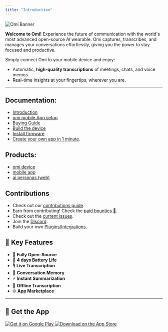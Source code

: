 ```yaml
---
title: "Introduction"
---
```


<div style={{ textAlign: 'center', marginBottom: '20px' }}>
  <img src="/images/docs/get_started/images/omibanner.png" alt="Omi Banner" style={{ width: '100%', maxWidth: '1200px', borderRadius: '10px', boxShadow: '0 4px 10px rgba(0, 0, 0, 0.1)' }} />
</div>

**Welcome to Omi\!** Experience the future of communication with the world's most advanced open-source AI wearable. Omi captures, transcribes, and manages your conversations effortlessly, giving you the power to stay focused and productive.

Simply connect Omi to your mobile device and enjoy:  
- Automatic, **high-quality transcriptions** of meetings, chats, and voice memos.
- Real-time insights at your fingertips, wherever you are.

---

## Documentation:

- [Introduction](https://docs.omi.me/)
- [omi mobile App setup](https://docs.omi.me/doc/developer/AppSetup)
- [Buying Guide](https://docs.omi.me/doc/assembly/Buying_Guide/)
- [Build the device](https://docs.omi.me/doc/assembly/Build_the_device/)
- [Install firmware](https://docs.omi.me/doc/get_started/Flash_device/)
- [Create your own app in 1 minute](https://docs.omi.me/doc/developer/apps/Introduction).

## Products:

- [omi device](https://github.com/BasedHardware/omi/tree/main/omi)
- [mobile app](https://github.com/BasedHardware/omi/tree/main/app)
- [ai personas (web)](https://github.com/BasedHardware/omi/tree/main/personas-open-source)

## Contributions

* Check out our [contributions guide](https://docs.omi.me/doc/developer/Contribution/).
* Earn from contributing! Check the [paid bounties 🤑](https://omi.me/bounties).
* Check out the [current issues](https://github.com/BasedHardware/Omi/issues).
* Join the [Discord](http://discord.omi.me).
* Build your own [Plugins/Integrations](https://docs.omi.me/doc/developer/apps/Introduction).

[//]: # (## More links:)

[//]: # ()

[//]: # (- [Contributing]&#40;https://docs.omi.me/doc/developer/Contribution/&#41;)

[//]: # (- [Support]&#40;https://docs.omi.me/doc/info/Support/;)

[//]: # (- [BLE Protocol]&#40;https://docs.omi.me/doc/developer/Protocol/&#41;)

[//]: # (- [Plugins]&#40;https://docs.omi.me/doc/developer/Apps/&#41;)



## 🌟 Key Features

- 🚀 **Fully Open-Source**
- 🔋 **4 days Battery Life** 
- 🎙️ **Live Transcription**
- 🧠 **Conversation Memory**
- ⚡ **Instant Summarization**
- 📡 **Offline Transcription**
- 🌐 **App Marketplace**

---

## 📲 Get the App

<div style={{ display: 'flex', justifyContent: 'center', gap: '20px', margin: '20px 0' }}>
  <a href="https://play.google.com/store/apps/details?id=com.friend.ios" target="_blank" style={{ display: 'block' }}>
    <img src='https://upload.wikimedia.org/wikipedia/commons/7/78/Google_Play_Store_badge_EN.svg' noZoom alt='Get it on Google Play' style={{ height: '50px', width: 'auto', maxWidth: '180px', display: 'block' }}/>
  </a>
  <a href="https://apps.apple.com/us/app/friend-ai-wearable/id6502156163" target="_blank" style={{ display: 'block' }}>
    <img src='https://upload.wikimedia.org/wikipedia/commons/3/3c/Download_on_the_App_Store_Badge.svg' alt="Download on the App Store" noZoom style={{ height: '50px', width: 'auto', maxWidth: '180px', display: 'block' }}/>
  </a>
</div>
